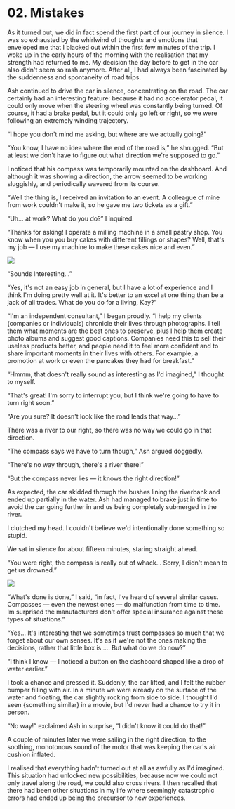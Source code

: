 

# 02. Mistakes

As it turned out, we did in fact spend the first part of our journey in silence. I was so exhausted
by the whirlwind of thoughts and emotions that enveloped me that I blacked out within the first few
minutes of the trip. I woke up in the early hours of the morning with the realisation that my
strength had returned to me. My decision the day before to get in the car also didn't seem so rash
anymore. After all, I had always been fascinated by the suddenness and spontaneity of road trips.

Ash continued to drive the car in silence, concentrating on the road. The car certainly had an
interesting feature: because it had no accelerator pedal, it could only move when the steering wheel
was constantly being turned. Of course, it had a brake pedal, but it could only go left or right, so
we were following an extremely winding trajectory.

“I hope you don't mind me asking, but where are we actually going?” <Gem oct={1} />

“You know, I have no idea where the end of the road is,” he shrugged. “But at least we don't have to
figure out what direction we're supposed to go.”

I noticed that his compass was temporarily mounted on the dashboard. And although it was showing a
direction, the arrow seemed to be working sluggishly, and periodically wavered from its course.

“Well the thing is, I received an invitation to an event. A colleague of mine from work couldn't
make it, so he gave me two tickets as a gift.”

“Uh… at work? What do you do?” I inquired.

“Thanks for asking! I operate a milling machine in a small pastry shop. You know when you you buy
cakes with different fillings or shapes? Well, that's my job — I use my machine to make these cakes
nice and even.”

<Image src={jobsImage} />

“Sounds Interesting...”

“Yes, it's not an easy job in general, but I have a lot of experience and I think I'm doing pretty
well at it. It's better to an excel at one thing than be a jack of all trades. What do you do for a
living, Kay?”

“I'm an independent consultant,” I began proudly. “I help my clients (companies or individuals)
chronicle their lives through photographs. I tell them what moments are the best ones to preserve,
plus I help them create photo albums and suggest good captions. Companies need this to sell their
useless products better, and people need it to feel more confident and to share important moments in
their lives with others. For example, a promotion at work or even the pancakes they had for
breakfast.”

“Hmmm, that doesn't really sound as interesting as I'd imagined,” I thought to myself.

“That's great! I'm sorry to interrupt you, but I think we're going to have to turn right soon.”

“Are you sure? It doesn't look like the road leads that way...”

There was a river to our right, so there was no way we could go in that direction.

“The compass says we have to turn though,” Ash argued doggedly.

“There's no way through, there's a river there!”

“But the compass never lies — it knows the right direction!” <Gem oct={0} />

As expected, the car skidded through the bushes lining the riverbank and ended up partially in the
water. Ash had managed to brake just in time to avoid the car going further in and us being
completely submerged in the river.

I clutched my head. I couldn't believe we'd intentionally done something so stupid.

We sat in silence for about fifteen minutes, staring straight ahead.

“You were right, the compass is really out of whack... Sorry, I didn't mean to get us drowned.”

<Image src={failImage} />

“What's done is done,” I said, “in fact, I've heard of several <TV video="DOW_kPzY_JY" from="0:45">
similar cases</TV>. Compasses — even the newest ones — do malfunction from time to time. Im
surprised the manufacturers don't offer special insurance against these types of situations.”

“Yes... It's interesting that we sometimes trust compasses so much that we forget about our own
senses. It's as if we're not the ones making the decisions, rather that little box is….. But what do
we do now?”

“I think I know — I noticed a button on the dashboard shaped like a drop of water earlier.”

I took a chance and pressed it. Suddenly, the car lifted, and I felt the rubber bumper filling with
air. In a minute we were already on the surface of the water and floating, the car slightly rocking
from side to side. I thought I'd seen {<TV video="D1MDwVRgoQc" from="4:38">something similar</TV>}
in a movie, but I'd never had a chance to try it in person.

“No way!” exclaimed Ash in surprise, “I didn't know it could do that!” <Gem oct={0} />

A couple of minutes later we were sailing in the right direction, to the soothing, monotonous sound
of the motor that was keeping the car's air cushion inflated.

I realised that everything hadn't turned out at all as awfully as I'd imagined. This situation had
unlocked new possibilities, because now we could not only travel along the road, we could also cross
rivers. I then recalled that there had been other situations in my life where seemingly catastrophic
errors had ended up being the precursor to new experiences.
